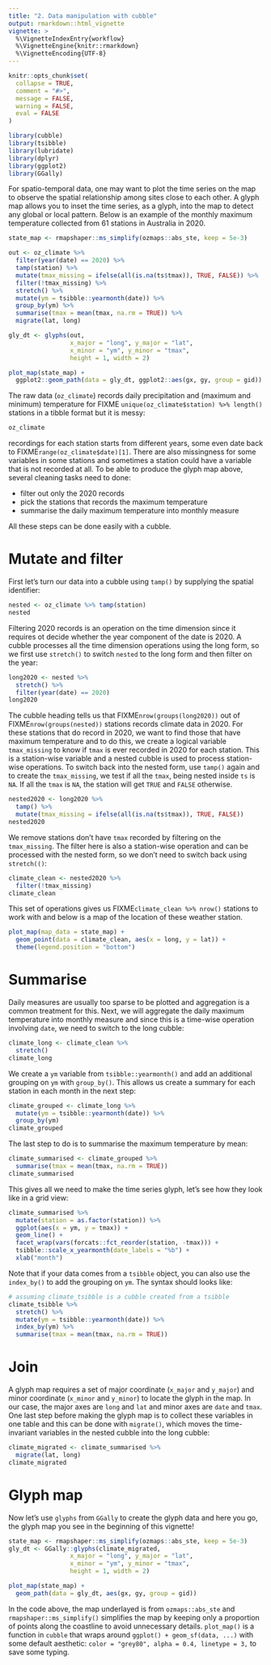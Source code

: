 ```yaml
---
title: "2. Data manipulation with cubble"
output: rmarkdown::html_vignette
vignette: >
  %\VignetteIndexEntry{workflow}
  %\VignetteEngine{knitr::rmarkdown}
  %\VignetteEncoding{UTF-8}
---
```


```r
knitr::opts_chunk$set(
  collapse = TRUE,
  comment = "#>",
  message = FALSE, 
  warning = FALSE, 
  eval = FALSE
)
```

```r
library(cubble)
library(tsibble)
library(lubridate)
library(dplyr)
library(ggplot2)
library(GGally)
```

For spatio-temporal data, one may want to plot the time series on the map to observe the spatial relationship among sites close to each other. A glyph map allows you to inset the time series, as a glyph, into the map to detect any global or local pattern. Below is an example of the monthly maximum temperature collected from 61 stations in Australia in 2020.

```r
state_map <- rmapshaper::ms_simplify(ozmaps::abs_ste, keep = 5e-3)

out <- oz_climate %>% 
  filter(year(date) == 2020) %>% 
  tamp(station) %>% 
  mutate(tmax_missing = ifelse(all(is.na(ts$tmax)), TRUE, FALSE)) %>% 
  filter(!tmax_missing) %>% 
  stretch() %>% 
  mutate(ym = tsibble::yearmonth(date)) %>% 
  group_by(ym) %>% 
  summarise(tmax = mean(tmax, na.rm = TRUE)) %>% 
  migrate(lat, long)

gly_dt <- glyphs(out, 
                 x_major = "long", y_major = "lat", 
                 x_minor = "ym", y_minor = "tmax", 
                 height = 1, width = 2)

plot_map(state_map) + 
  ggplot2::geom_path(data = gly_dt, ggplot2::aes(gx, gy, group = gid))
```

The raw data (`oz_climate`) records daily precipitation and (maximum and minimum) temperature for FIXME `unique(oz_climate$station) %>% length()` stations in a tibble format but it is messy: 

```r
oz_climate
```

recordings for each station starts from different years, some even date back to FIXME` range(oz_climate$date)[1]`. There are also missingness for some variables in some stations and sometimes a station could have a variable that is not recorded at all. To be able to produce the glyph map above, several cleaning tasks need to done: 

  - filter out only the 2020 records
  - pick the stations that records the maximum temperature
  - summarise the daily maximum temperature into monthly measure

All these steps can be done easily with a cubble. 

# Mutate and filter

First let's turn our data into a cubble using `tamp()` by supplying the spatial identifier:

```r
nested <- oz_climate %>% tamp(station)
nested
```

Filtering 2020 records is an operation on the time dimension since it requires ot decide whether the year component of the date is 2020. A cubble processes all the time dimension operations using the long form, so we first use `stretch()` to switch `nested` to the long form and then filter on the year:

```r
long2020 <- nested %>% 
  stretch() %>% 
  filter(year(date) == 2020)
long2020
```

The cubble heading tells us that FIXME` nrow(groups(long2020))` out of FIXME` nrow(groups(nested))` stations records climate data in 2020. For these stations that do record in 2020, we want to find those that have maximum temperature and to do this, we create a logical variable `tmax_missing` to know if `tmax` is ever recorded in 2020 for each station. This is a station-wise variable and a nested cubble is used to process station-wise operations. To switch back into the nested form, use `tamp()` again and to create the `tmax_missing`, we test if all the `tmax`, being nested inside `ts` is `NA`. If all the `tmax` is `NA`, the station will get `TRUE` and `FALSE` otherwise. 

```r
nested2020 <- long2020 %>% 
  tamp() %>% 
  mutate(tmax_missing = ifelse(all(is.na(ts$tmax)), TRUE, FALSE))
nested2020
```

We remove stations don't have `tmax` recorded by filtering on the `tmax_missing`. The filter here is also a station-wise operation and can be processed with the nested form, so we don't need to switch back using `stretch(()`: 

```r
climate_clean <- nested2020 %>% 
  filter(!tmax_missing)
climate_clean
```

This set of operations gives us FIXME` climate_clean %>% nrow()` stations to work with and below is a map of the location of these weather station.

```r
plot_map(map_data = state_map) + 
  geom_point(data = climate_clean, aes(x = long, y = lat)) + 
  theme(legend.position = "bottom")
```

# Summarise

Daily measures are usually too sparse to be plotted and aggregation is a common treatment for this. Next, we will aggregate the daily maximum temperature into monthly measure and since this is a time-wise operation involving `date`, we need to switch to the long cubble:

```r
climate_long <- climate_clean %>% 
  stretch() 
climate_long
```

We create a `ym` variable from `tsibble::yearmonth()` and add an additional grouping on `ym` with `group_by()`. This allows us create a summary for each station in each month in the next step: 

```r
climate_grouped <- climate_long %>% 
  mutate(ym = tsibble::yearmonth(date)) %>% 
  group_by(ym)
climate_grouped
```

The last step to do is to summarise the maximum temperature by mean: 

```r
climate_summarised <- climate_grouped %>% 
  summarise(tmax = mean(tmax, na.rm = TRUE))
climate_summarised
```

This gives all we need to make the time series glyph, let's see how they look like in a grid view: 

```r
climate_summarised %>% 
  mutate(station = as.factor(station)) %>% 
  ggplot(aes(x = ym, y = tmax)) + 
  geom_line() +
  facet_wrap(vars(forcats::fct_reorder(station, -tmax))) +
  tsibble::scale_x_yearmonth(date_labels = "%b") + 
  xlab("month")
```

Note that if your data comes from a `tsibble` object, you can also use the `index_by()` to add the grouping on `ym`. The syntax should looks like:

```r
# assuming climate_tsibble is a cubble created from a tsibble
climate_tsibble %>% 
  stretch() %>% 
  mutate(ym = tsibble::yearmonth(date)) %>% 
  index_by(ym) %>% 
  summarise(tmax = mean(tmax, na.rm = TRUE))
```

# Join

A glyph map requires a  set of major coordinate (`x_major` and `y_major`) and minor coordinate (`x_minor` and `y_minor`) to locate the glyph in the map. In our case, the major axes are `long` and `lat` and minor axes are `date` and `tmax`. One last step before making the glyph map is to collect these variables in one table and this can be done with `migrate()`, which moves the time-invariant variables in the nested cubble into the long cubble: 

```r
climate_migrated <- climate_summarised %>% 
  migrate(lat, long)
climate_migrated
```


# Glyph map

Now let's use `glyphs` from `GGally` to create the glyph data and here you go, the glyph map you see in the beginning of this vignette!

```r
state_map <- rmapshaper::ms_simplify(ozmaps::abs_ste, keep = 5e-3)
gly_dt <- GGally::glyphs(climate_migrated, 
                 x_major = "long", y_major = "lat", 
                 x_minor = "ym", y_minor = "tmax", 
                 height = 1, width = 2)

plot_map(state_map) + 
  geom_path(data = gly_dt, aes(gx, gy, group = gid))
```


In the code above, the map underlayed is from `ozmaps::abs_ste` and `rmapshaper::ms_simplify()`  simplifies the map by keeping only a proportion of points along the coastline to avoid unnecessary details. `plot_map()` is a function in `cubble` that wraps around `ggplot() + geom_sf(data, ...)` with some default aesthetic: `color = "grey80", alpha = 0.4, linetype = 3,` to save some typing. 
